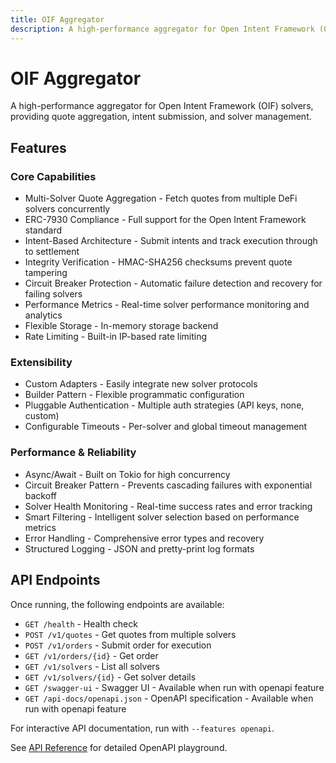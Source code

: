 ```yaml
---
title: OIF Aggregator
description: A high-performance aggregator for Open Intent Framework (OIF) solvers, providing quote aggregation, intent submission, and solver management.
---
```


# OIF Aggregator

A high-performance aggregator for Open Intent Framework (OIF) solvers, providing quote aggregation, intent submission, and solver management.

## Features

### Core Capabilities

- Multi-Solver Quote Aggregation - Fetch quotes from multiple DeFi solvers concurrently
- ERC-7930 Compliance - Full support for the Open Intent Framework standard
- Intent-Based Architecture - Submit intents and track execution through to settlement
- Integrity Verification - HMAC-SHA256 checksums prevent quote tampering
- Circuit Breaker Protection - Automatic failure detection and recovery for failing solvers
- Performance Metrics - Real-time solver performance monitoring and analytics
- Flexible Storage - In-memory storage backend
- Rate Limiting - Built-in IP-based rate limiting

### Extensibility

- Custom Adapters - Easily integrate new solver protocols
- Builder Pattern - Flexible programmatic configuration
- Pluggable Authentication - Multiple auth strategies (API keys, none, custom)
- Configurable Timeouts - Per-solver and global timeout management

### Performance & Reliability

- Async/Await - Built on Tokio for high concurrency
- Circuit Breaker Pattern - Prevents cascading failures with exponential backoff
- Solver Health Monitoring - Real-time success rates and error tracking
- Smart Filtering - Intelligent solver selection based on performance metrics
- Error Handling - Comprehensive error types and recovery
- Structured Logging - JSON and pretty-print log formats

## API Endpoints

Once running, the following endpoints are available:

- `GET /health` - Health check
- `POST /v1/quotes` - Get quotes from multiple solvers
- `POST /v1/orders` - Submit order for execution
- `GET /v1/orders/{id}` - Get order
- `GET /v1/solvers` - List all solvers
- `GET /v1/solvers/{id}` - Get solver details
- `GET /swagger-ui` - Swagger UI - Available when run with openapi feature
- `GET /api-docs/openapi.json` - OpenAPI specification - Available when run with openapi feature

For interactive API documentation, run with `--features openapi`.

See [API Reference](./api-reference.mdx) for detailed OpenAPI playground.